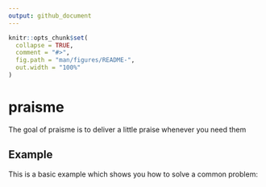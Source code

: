 ```yaml
---
output: github_document
---
```


<!-- README.md is generated from README.Rmd. Please edit that file -->

```r
knitr::opts_chunk$set(
  collapse = TRUE,
  comment = "#>",
  fig.path = "man/figures/README-",
  out.width = "100%"
)
```

# praisme

<!-- badges: start -->
<!-- badges: end -->

The goal of praisme is to deliver a little praise whenever you need them

## Example

This is a basic example which shows you how to solve a common problem:

